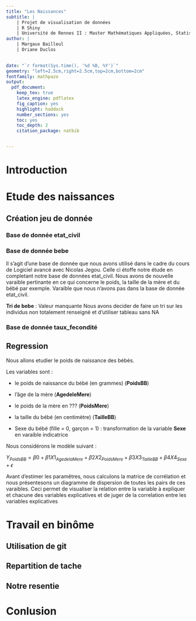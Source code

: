 ```yaml
---
title: "Les Naissances"
subtitle: | 
    | Projet de visualisation de données
    | R Shiny
    | Université de Rennes II : Master Mathématiques Appliquées, Statistiques 
author: | 
    | Margaux Bailleul
    | Oriane Duclos
    

date: "`r format(Sys.time(), '%d %B, %Y')`"
geometry: "left=2.5cm,right=2.5cm,top=2cm,bottom=2cm"
fontfamily: mathpazo
output:
  pdf_document:
    keep_tex: true
    latex_engine: pdflatex
    fig_caption: yes
    highlight: haddock
    number_sections: yes
    toc: yes
    toc_depth: 2
    citation_package: natbib


---
```


# Introduction 

# Etude des naissances

## Création jeu de donnée 

### Base de donnée etat_civil

### Base de donnée bebe 

Il s'agit d'une base de donnée que nous avons utilisé dans le cadre du cours de Logiciel avancé avec Nicolas Jegou. Celle ci étoffe notre étude en completant notre base de données etat_civil. Nous avons de nouvelle varaible pertinante en ce qui concerne le poids, la taille de la mère et du bébé par exemple. Varaible que nous n'avons pas dans la base de donnée etat_civil. 

**Tri de bebe** : Valeur manquante 
Nous avons decider de faire un tri sur les individus non totalement renseigné et d'utiliser tableau sans NA

### Base de donnée taux_fecondité

## Regression 

Nous allons etudier le poids de naissance des bébés. 

Les variables sont :  

* le poids de naissance du bébé (en grammes) (**PoidsBB**)

* l'âge de la mère (**AgedeleMere**)

* le poids de la mère en ??? (**PoidsMere**)

* la taille du bébé (en centimètre) (**TailleBB**)

* Sexe du bébé (fille = 0, garçon = 1) : transformation de la variable **Sexe** en varaible indicatrice 

Nous considérons le modèle suivant : 

$Y_{PoidsBB} = \beta0 + \beta1 X1_{AgedelaMere} + \beta2 X2_{PoidsMere} + \beta3X3_{TailleBB} + \beta4X4_{Sexe} + \epsilon$ 

Avant d'estimer les paramêtres, nous calculons la matrice de corrélation et nous présentesons un diagramme de dispersion de toutes les pairs de ces varaibles. Ceci permet de visualiser la relation entre la variable à expliquer et chacune des variables explicatives et de juger de la correlation entre les variables explicatives 



# Travail en binôme 

## Utilisation de git 

## Repartition de tache 

## Notre resentie

# Conlusion 
